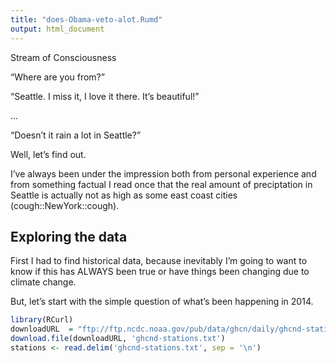 ```yaml
---
title: "does-Obama-veto-alot.Rumd"
output: html_document
---
```


Stream of Consciousness

"Where are you from?"

"Seattle. I miss it, I love it there. It's beautiful!"

...

"Doesn't it rain a lot in Seattle?"

Well, let's find out. 

I've always been under the impression both from personal experience and from something factual I read once that the real amount of preciptation in Seattle is actually not as high as some east coast cities (cough::NewYork::cough).

## Exploring the data

First I had to find historical data, because inevitably I'm going to want to know if this has ALWAYS been true or have things been changing due to climate change.

But, let's start with the simple question of what's been happening in 2014.

```r
library(RCurl)
downloadURL  = "ftp://ftp.ncdc.noaa.gov/pub/data/ghcn/daily/ghcnd-stations.txt"
download.file(downloadURL, 'ghcnd-stations.txt')
stations <- read.delim('ghcnd-stations.txt', sep = '\n')

```

